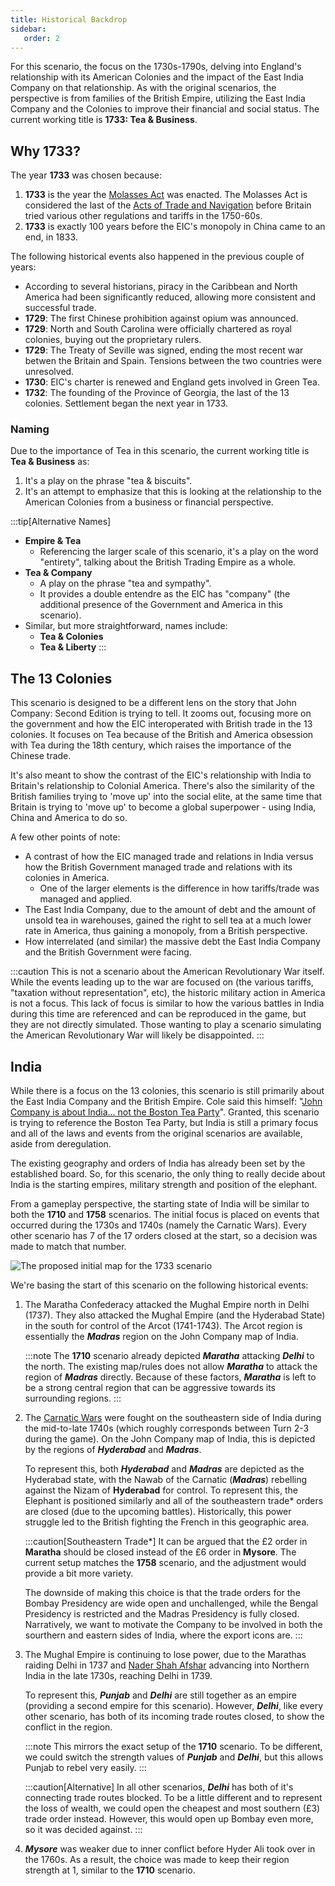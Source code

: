 ```yaml
---
title: Historical Backdrop
sidebar:
   order: 2
---
```


For this scenario, the focus on the 1730s-1790s, delving into England's relationship with its American Colonies and the impact of the East India Company on that relationship. As with the original scenarios, the perspective is from families of the British Empire, utilizing the East India Company and the Colonies to improve their financial and social status. The current working title is __1733: Tea & Business__.

## Why 1733?

The year __1733__ was chosen because:
1. __1733__ is the year the [Molasses Act](https://en.wikipedia.org/wiki/Molasses_Act) was enacted. The Molasses Act is considered the last of the [Acts of Trade and Navigation](https://en.wikipedia.org/wiki/Navigation_Acts) before Britain tried various other regulations and tariffs in the 1750-60s.
2. __1733__ is exactly 100 years before the EIC's monopoly in China came to an end, in 1833.

The following historical events also happened in the previous couple of years:
* According to several historians, piracy in the Caribbean and North America had been significantly reduced, allowing more consistent and successful trade.
* __1729__: The first Chinese prohibition against opium was announced.
* __1729__: North and South Carolina were officially chartered as royal colonies, buying out the proprietary rulers.
* __1729__: The Treaty of Seville was signed, ending the most recent war betwen the Britain and Spain. Tensions between the two countries were unresolved.
* __1730__: EIC's charter is renewed and England gets involved in Green Tea.
* __1732__: The founding of the Province of Georgia, the last of the 13 colonies. Settlement began the next year in 1733.

### Naming

Due to the importance of Tea in this scenario, the current working title is __Tea & Business__ as:
1. It's a play on the phrase "tea &amp; biscuits".
2. It's an attempt to emphasize that this is looking at the relationship to the American Colonies from a business or financial perspective.

:::tip[Alternative Names]
- __Empire &amp; Tea__
    - Referencing the larger scale of this scenario, it's a play on the word "entirety", talking about the British Trading Empire as a whole.
- __Tea &amp; Company__
    - A play on the phrase "tea and sympathy".
    - It provides a double entendre as the EIC has "company" (the additional presence of the Government and America in this scenario).
- Similar, but more straightforward, names include:
    - __Tea &amp; Colonies__
    - __Tea &amp; Liberty__
:::

## The 13 Colonies

This scenario is designed to be a different lens on the story that John Company: Second Edition is trying to tell. It zooms out, focusing more on the government and how the EIC interoperated with British trade in the 13 colonies. It focuses on Tea because of the British and America obsession with Tea during the 18th century, which raises the importance of the Chinese trade.

It's also meant to show the contrast of the EIC's relationship with India to Britain's relationship to Colonial America. There's also the similarity of the British families trying to 'move up' into the social elite, at the same time that Britain is trying to 'move up' to become a global superpower - using India, China and America to do so.

A few other points of note:

- A contrast of how the EIC managed trade and relations in India versus how the British Government managed trade and relations with its colonies in America.
   - One of the larger elements is the difference in how tariffs/trade was managed and applied.
- The East India Company, due to the amount of debt and the amount of unsold tea in warehouses, gained the right to sell tea at a much lower rate in America, thus gaining a monopoly, from a British perspective.
- How interrelated (and similar) the massive debt the East India Company and the British Government were facing.

:::caution
This is not a scenario about the American Revolutionary War itself. While the events leading up to the war are focused on (the various tariffs, "taxation without representation", etc), the historic military action in America is not a focus. This lack of focus is similar to how the various battles in India during this time are referenced and can be reproduced in the game, but they are not directly simulated. Those wanting to play a scenario simulating the American Revolutionary War will likely be disappointed.
:::

## India

While there is a focus on the 13 colonies, this scenario is still primarily about the East India Company and the British Empire. Cole said this himself: "[John Company is about India... not the Boston Tea Party](https://youtu.be/iNMTcUIN1gk?t=1016)". Granted, this scenario is trying to reference the Boston Tea Party, but India is still a primary focus and all of the laws and events from the original scenarios are available, aside from deregulation.

The existing geography and orders of India has already been set by the established board. So, for this scenario, the only thing to really decide about India is the starting empires, military strength and position of the elephant. 

From a gameplay perspective, the starting state of India will be similar to both the __1710__ and __1758__ scenarios. The initial focus is placed on events that occurred during the 1730s and 1740s (namely the Carnatic Wars). Every other scenario has 7 of the 17 orders closed at the start, so a decision was made to match that number.

![The proposed initial map for the 1733 scenario](../../../assets/images/india-setup.png "The proposed initial map for the 1733 scenario")

We're basing the start of this scenario on the following historical events:

<Steps>

1. The Maratha Confederacy attacked the Mughal Empire north in Delhi (1737). They also attacked the Mughal Empire (and the Hyderabad State) in the south for control of the Arcot (1741-1743). The Arcot region is essentially the ___Madras___ region on the John Company map of India.

    :::note
    The __1710__ scenario already depicted ___Maratha___ attacking ___Delhi___ to the north. The existing map/rules does not allow ___Maratha___ to attack the region of ___Madras___ directly. Because of these factors, ___Maratha___ is left to be a strong central region that can be aggressive towards its surrounding regions.
    :::

2. The [Carnatic Wars](https://en.wikipedia.org/wiki/Carnatic_wars) were fought on the southeastern side of India during the mid-to-late 1740s (which roughly corresponds between Turn 2-3 during the game). On the John Company map of India, this is depicted by the regions of ___Hyderabad___ and ___Madras___.

    To represent this, both ___Hyderabad___ and ___Madras___ are depicted as the Hyderabad state, with the Nawab of the Carnatic (___Madras___) rebelling against the Nizam of __Hyderabad__ for control. To represent this, the Elephant is positioned similarly and all of the southeastern trade* orders are closed (due to the upcoming battles). Historically, this power struggle led to the British fighting the French in this geographic area. 

    :::caution[Southeastern Trade*]
    It can be argued that the £2 order in __Maratha__ should be closed instead of the £6 order in __Mysore__. The current setup matches the __1758__ scenario, and the adjustment would provide a bit more variety.

    The downside of making this choice is that the trade orders for the Bombay Presidency are wide open and unchallenged, while the Bengal Presidency is restricted and the Madras Presidency is fully closed. Narratively, we want to motivate the Company to be involved in both the sourthern and eastern sides of India, where the export icons are.
    :::

3. The Mughal Empire is continuing to lose power, due to the Marathas raiding Delhi in 1737 and [Nader Shah Afshar](https://en.wikipedia.org/wiki/Nader_Shah#Invasion_of_India) advancing into Northern India in the late 1730s, reaching Delhi in 1739.

    To represent this, ___Punjab___ and ___Delhi___ are still together as an empire (providing a second empire for this scenario). However, ___Delhi___, like every other scenario, has both of its incoming trade routes closed, to show the conflict in the region.

    :::note
    This mirrors the exact setup of the __1710__ scenario. To be different, we could switch the strength values of ___Punjab___ and ___Delhi___, but this allows Punjab to rebel very easily.
    :::

    :::caution[Alternative]
    In all other scenarios, ___Delhi___ has both of it's connecting trade routes blocked. To be a little different and to represent the loss of wealth, we could open the cheapest and most southern (£3) trade order instead. However, this would open up Bombay even more, so it was decided against. 
    :::

4. ___Mysore___ was weaker due to inner conflict before Hyder Ali took over in the 1760s. As a result, the choice was made to keep their region strength at 1, similar to the __1710__ scenario.

</Steps>
